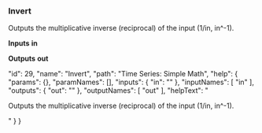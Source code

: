 ### Invert

Outputs the multiplicative inverse (reciprocal) of the input (1/in, in^-1).

**Inputs**
**in**
<span></span>


**Outputs**
**out**
<span></span>





  "id": 29,
  "name": "Invert",
  "path": "Time Series: Simple Math",
  "help": {
    "params": {},
    "paramNames": [],
    "inputs": {
      "in": "<span></span>"
    },
    "inputNames": [
      "in"
    ],
    "outputs": {
      "out": "<span></span>"
    },
    "outputNames": [
      "out"
    ],
    "helpText": "<p>Outputs the multiplicative inverse (reciprocal) of the input (1/in, in^-1).</p>"
  }
}